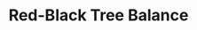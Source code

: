 ---
id: "ds_tf_002"
questionType: "TRUE_FALSE"
title: "Red-Black Tree Balance"
statement: "Red-black trees guarantee perfect balance."
difficulty: "HARD"
category: "Data Structures"
correctAnswer: false
explanation: "Red-black trees maintain approximate balance, not perfect balance."
---